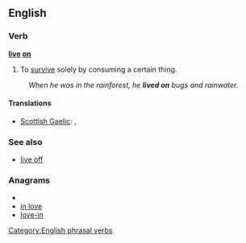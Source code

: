 ==English==

===Verb===
'''[[live]] [[on]]'''

# {{idiom}} To [[survive]] solely by consuming a certain thing.
:''When he was in the rainforest, he '''lived on''' bugs and rainwater.''

====Translations====
{{trans-top|survive by consuming certain thing}}
* [[Scottish Gaelic]]: {{t|gd|thig suas air}}, {{t|gd|thig beò air}}
{{trans-mid}}
{{trans-bottom}}

===See also===
*[[live off]]

===Anagrams===
* {{alphagram|eilnov}}
* [[in love#English|in love]]
* [[love-in#English|love-in]]

[[Category:English phrasal verbs]]